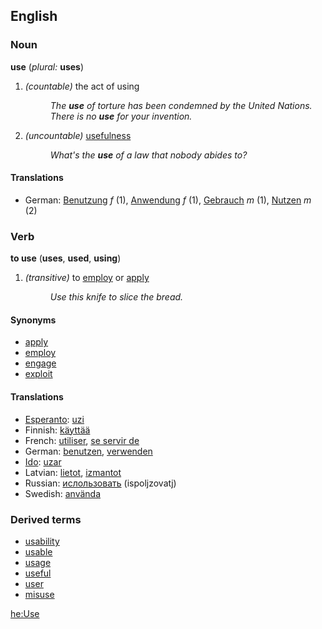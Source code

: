 ==English==
===Noun===
'''use''' (''plural:'' '''uses''')

#''(countable)'' the act of using
#:''The '''use''' of torture has been condemned by the United Nations.''
#:''There is no '''use''' for your invention.''
#''(uncountable)'' [[usefulness]]
#:''What's the '''use''' of a law that nobody abides to?''

====Translations====
*German: [[Benutzung]] ''f'' (1), [[Anwendung]] ''f'' (1), [[Gebrauch]] ''m'' (1), [[Nutzen]] ''m'' (2)

===Verb===
'''to use''' ('''uses''', '''used''', '''using''')

#''(transitive)'' to [[employ]] or [[apply]]
#:''Use this knife to slice the bread.''

====Synonyms====
*[[apply]]
*[[employ]]
*[[engage]]
*[[exploit]]

====Translations====
*[[Esperanto]]: [[uzi]]
*Finnish: [[käyttää]]
*French: [[utiliser]], [[se servir de]]
*German: [[benutzen]], [[verwenden]]
*[[Ido]]: [[uzar]]
*Latvian: [[lietot]], [[izmantot]]
*Russian: [[ислользовать]] (ispoljzovatj)
*Swedish: [[använda]]

===Derived terms===
*[[usability]]
*[[usable]]
*[[usage]]
*[[useful]]
*[[user]]
*[[misuse]]

[[he:Use]]